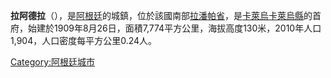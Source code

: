 '''拉阿德拉'''（{{lang-es|La Adela}}），是[[阿根廷|阿根廷]]的城鎮，位於該國南部[[拉潘帕省|拉潘帕省]]，是[[卡萊烏卡萊烏縣|卡萊烏卡萊烏縣]]的首府，始建於1909年8月26日，面積7,774平方公里，海拔高度130米，2010年人口1,904，人口密度每平方公里0.24人。 

{{coord|38|59|S|64|05|W|region:AR_type:city_source:kolossus-nlwiki|display=title}}

{{Argentina-geo-stub}}
[[Category:阿根廷城市|Category:阿根廷城市]]